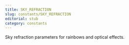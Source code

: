```yaml
---
title: SKY_REFRACTION
slug: constants/SKY_REFRACTION
editorial: stub
category: constants
---
```


<LSLConstant
	name="SKY_REFRACTION"
	type="integer"
	value="11"
/>

Sky refraction parameters for rainbows and optical effects.
